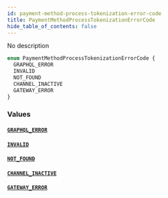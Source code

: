 ```yaml
---
id: payment-method-process-tokenization-error-code
title: PaymentMethodProcessTokenizationErrorCode
hide_table_of_contents: false
---
```


No description

```graphql
enum PaymentMethodProcessTokenizationErrorCode {
  GRAPHQL_ERROR
  INVALID
  NOT_FOUND
  CHANNEL_INACTIVE
  GATEWAY_ERROR
}
```

### Values

#### [`GRAPHQL_ERROR`](#)

#### [`INVALID`](#)

#### [`NOT_FOUND`](#)

#### [`CHANNEL_INACTIVE`](#)

#### [`GATEWAY_ERROR`](#)
